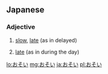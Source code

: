 ==Japanese==

===Adjective===
{{ja-adj|decl=i}}

# {{ja-def|遅い}} [[slow]], [[late]] (as in delayed)
# {{ja-def|晩い}} [[late]] (as in during the day)

[[lo:おそい]]
[[mg:おそい]]
[[ja:おそい]]
[[pl:おそい]]